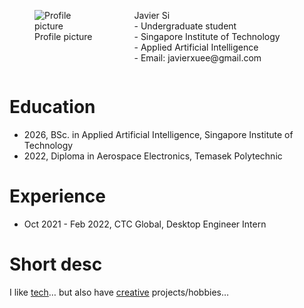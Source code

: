
::: {.columns}

::: {.column width="15%"}
![Profile picture](imgs/pfp.jpg)
:::
::: {.column width="40%"}
Javier Si                             
- Undergraduate student               
- Singapore Institute of Technology   
- Applied Artificial Intelligence     
- Email: javierxuee@gmail.com 
:::

:::

# Education
- 2026, BSc. in Applied Artificial Intelligence, Singapore Institute of Technology
- 2022, Diploma in Aerospace Electronics, Temasek Polytechnic

# Experience
- Oct 2021 - Feb 2022, CTC Global, Desktop Engineer Intern


# Short desc
I like [tech](/about.html#technical)... but also have [creative](/about.html#creative) projects/hobbies...

